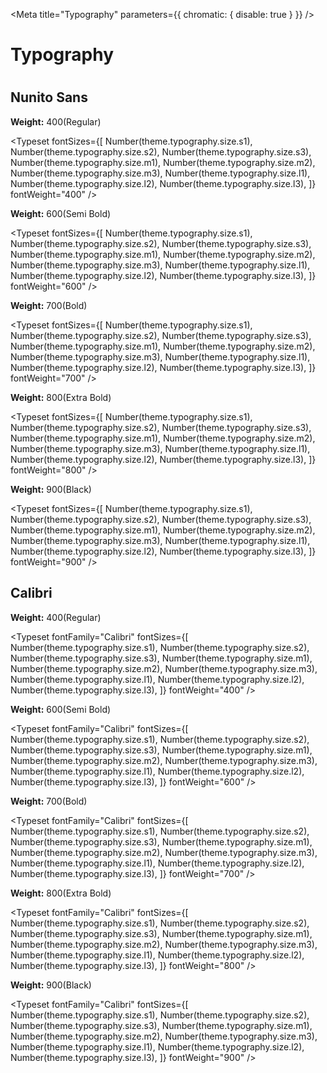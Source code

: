 

<Meta title="Typography" parameters={{ chromatic: { disable: true } }} />

# Typography

#

## Nunito Sans

**Weight:** 400(Regular)

<Typeset
  fontSizes={[
    Number(theme.typography.size.s1),
    Number(theme.typography.size.s2),
    Number(theme.typography.size.s3),
    Number(theme.typography.size.m1),
    Number(theme.typography.size.m2),
    Number(theme.typography.size.m3),
    Number(theme.typography.size.l1),
    Number(theme.typography.size.l2),
    Number(theme.typography.size.l3),
  ]}
  fontWeight="400"
/>

**Weight:** 600(Semi Bold)

<Typeset
  fontSizes={[
    Number(theme.typography.size.s1),
    Number(theme.typography.size.s2),
    Number(theme.typography.size.s3),
    Number(theme.typography.size.m1),
    Number(theme.typography.size.m2),
    Number(theme.typography.size.m3),
    Number(theme.typography.size.l1),
    Number(theme.typography.size.l2),
    Number(theme.typography.size.l3),
  ]}
  fontWeight="600"
/>

**Weight:** 700(Bold)

<Typeset
  fontSizes={[
    Number(theme.typography.size.s1),
    Number(theme.typography.size.s2),
    Number(theme.typography.size.s3),
    Number(theme.typography.size.m1),
    Number(theme.typography.size.m2),
    Number(theme.typography.size.m3),
    Number(theme.typography.size.l1),
    Number(theme.typography.size.l2),
    Number(theme.typography.size.l3),
  ]}
  fontWeight="700"
/>

**Weight:** 800(Extra Bold)

<Typeset
  fontSizes={[
    Number(theme.typography.size.s1),
    Number(theme.typography.size.s2),
    Number(theme.typography.size.s3),
    Number(theme.typography.size.m1),
    Number(theme.typography.size.m2),
    Number(theme.typography.size.m3),
    Number(theme.typography.size.l1),
    Number(theme.typography.size.l2),
    Number(theme.typography.size.l3),
  ]}
  fontWeight="800"
/>

**Weight:** 900(Black)

<Typeset
  fontSizes={[
    Number(theme.typography.size.s1),
    Number(theme.typography.size.s2),
    Number(theme.typography.size.s3),
    Number(theme.typography.size.m1),
    Number(theme.typography.size.m2),
    Number(theme.typography.size.m3),
    Number(theme.typography.size.l1),
    Number(theme.typography.size.l2),
    Number(theme.typography.size.l3),
  ]}
  fontWeight="900"
/>

## Calibri

**Weight:** 400(Regular)

<Typeset
  fontFamily="Calibri"
  fontSizes={[
    Number(theme.typography.size.s1),
    Number(theme.typography.size.s2),
    Number(theme.typography.size.s3),
    Number(theme.typography.size.m1),
    Number(theme.typography.size.m2),
    Number(theme.typography.size.m3),
    Number(theme.typography.size.l1),
    Number(theme.typography.size.l2),
    Number(theme.typography.size.l3),
  ]}
  fontWeight="400"
/>

**Weight:** 600(Semi Bold)

<Typeset
  fontFamily="Calibri"
  fontSizes={[
    Number(theme.typography.size.s1),
    Number(theme.typography.size.s2),
    Number(theme.typography.size.s3),
    Number(theme.typography.size.m1),
    Number(theme.typography.size.m2),
    Number(theme.typography.size.m3),
    Number(theme.typography.size.l1),
    Number(theme.typography.size.l2),
    Number(theme.typography.size.l3),
  ]}
  fontWeight="600"
/>

**Weight:** 700(Bold)

<Typeset
  fontFamily="Calibri"
  fontSizes={[
    Number(theme.typography.size.s1),
    Number(theme.typography.size.s2),
    Number(theme.typography.size.s3),
    Number(theme.typography.size.m1),
    Number(theme.typography.size.m2),
    Number(theme.typography.size.m3),
    Number(theme.typography.size.l1),
    Number(theme.typography.size.l2),
    Number(theme.typography.size.l3),
  ]}
  fontWeight="700"
/>

**Weight:** 800(Extra Bold)

<Typeset
  fontFamily="Calibri"
  fontSizes={[
    Number(theme.typography.size.s1),
    Number(theme.typography.size.s2),
    Number(theme.typography.size.s3),
    Number(theme.typography.size.m1),
    Number(theme.typography.size.m2),
    Number(theme.typography.size.m3),
    Number(theme.typography.size.l1),
    Number(theme.typography.size.l2),
    Number(theme.typography.size.l3),
  ]}
  fontWeight="800"
/>

**Weight:** 900(Black)

<Typeset
  fontFamily="Calibri"
  fontSizes={[
    Number(theme.typography.size.s1),
    Number(theme.typography.size.s2),
    Number(theme.typography.size.s3),
    Number(theme.typography.size.m1),
    Number(theme.typography.size.m2),
    Number(theme.typography.size.m3),
    Number(theme.typography.size.l1),
    Number(theme.typography.size.l2),
    Number(theme.typography.size.l3),
  ]}
  fontWeight="900"
/>
